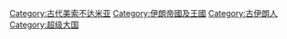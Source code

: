 [[Category:古代美索不达米亚|Category:古代美索不达米亚]]
[[Category:伊朗帝國及王國|Category:伊朗帝國及王國]]
[[Category:古伊朗人|Category:古伊朗人]]
[[Category:超级大国|Category:超级大国]]